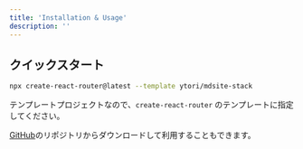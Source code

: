 ```yaml
---
title: 'Installation & Usage'
description: ''
---
```


## クイックスタート

```sh
npx create-react-router@latest --template ytori/mdsite-stack
```

テンプレートプロジェクトなので、`create-react-router` のテンプレートに指定してください。

[GitHub](https://github.com/ytori/mdsite-stack)のリポジトリからダウンロードして利用することもできます。
